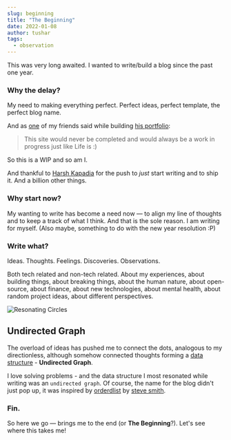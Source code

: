 ```yaml
---
slug: beginning
title: "The Beginning"
date: 2022-01-08
author: tushar
tags:
  - observation
---
```



This was very long awaited. I wanted to write/build a blog since the past one year.

### Why the delay? 

My need to making everything perfect. Perfect ideas, perfect template, the perfect blog name.  

And as [one](https://twitter.com/DeepankarBhade) of my friends said while building [his portfolio](https://dpnkr.in):

> This site would never be completed and would always be a work in progress just like Life is :)

So this is a WIP and so am I.

And thankful to [Harsh Kapadia](https://harshkapadia.me) for the push to _just_ start writing and to ship it. And a billion other things.


### Why start now?

My wanting to write has become a need now — to align my line of thoughts and to keep a track of what I think. And that is the sole reason. I am writing for myself. (Also maybe, something to do with the new year resolution :P)

### Write what? 

Ideas. Thoughts. Feelings. Discoveries. Observations. 

Both tech related and non-tech related. About my experiences, about building things, about breaking things, about the human nature, about open-source, about finance, about new technologies, about mental health, about random project ideas, about different perspectives.

![Resonating Circles](/images/beginning-resonating-circle.jpg)

## Undirected Graph

The overload of ideas has pushed me to connect the dots, analogous to my directionless, although somehow connected thoughts forming a [data structure](https://en.wikipedia.org/wiki/Graph_(discrete_mathematics)) - **Undirected Graph**.

I love solving problems - and the data structure I most resonated while writing was an `undirected graph`. Of course, the name for the blog didn't just pop up, it was inspired by [orderdlist](https://orderedlist.com) by [steve smith](https://twitter.com/orderedlist).

### Fin.

<p>
  <TwitterTweetEmbed tweetId={"1484752668933632003"} />
</p>

So here we go — brings me to the end (or **The Beginning**?). 
Let's see where this takes me!